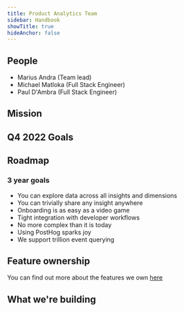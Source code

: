 ```yaml
---
title: Product Analytics Team
sidebar: Handbook
showTitle: true
hideAnchor: false
---
```


## People

- Marius Andra (Team lead)
- Michael Matloka (Full Stack Engineer)
- Paul D'Ambra (Full Stack Engineer)

## Mission

<Mission />

## Q4 2022 Goals

<Objectives />


## Roadmap

### 3 year goals
* You can explore data across all insights and dimensions
* You can trivially share any insight anywhere
* Onboarding is as easy as a video game
* Tight integration with developer workflows
* No more complex than it is today
* Using PostHog sparks joy
* We support trillion event querying

## Feature ownership
You can find out more about the features we own [here](/handbook/engineering/feature-ownership)

## What we're building

<TeamRoadmap />